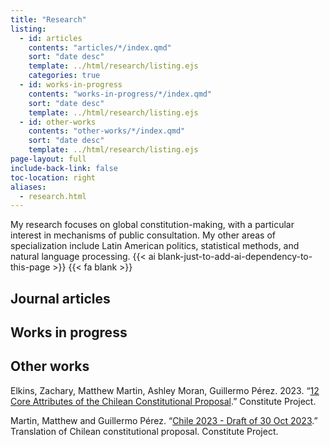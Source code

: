 ```yaml
---
title: "Research"
listing:
  - id: articles
    contents: "articles/*/index.qmd"
    sort: "date desc"
    template: ../html/research/listing.ejs
    categories: true
  - id: works-in-progress
    contents: "works-in-progress/*/index.qmd"
    sort: "date desc"
    template: ../html/research/listing.ejs
  - id: other-works
    contents: "other-works/*/index.qmd"
    sort: "date desc"
    template: ../html/research/listing.ejs
page-layout: full
include-back-link: false
toc-location: right
aliases: 
  - research.html
---
```


My research focuses on global constitution-making, with a particular interest in mechanisms of public consultation. My other areas of specialization include Latin American politics, statistical methods, and natural language processing. {{< ai blank-just-to-add-ai-dependency-to-this-page >}} {{< fa blank >}}

## Journal articles

::: {#articles}
:::

## Works in progress

::: {#works-in-progress}
:::

## Other works

Elkins, Zachary, Matthew Martin, Ashley Moran, Guillermo Pérez. 2023. "[12 Core Attributes of the Chilean Constitutional Proposal](https://www.constituteproject.org/data-stories/chile-2023-proposal)." Constitute Project.

Martin, Matthew and Guillermo Pérez. "[Chile 2023 - Draft of 30 Oct 2023](https://www.constituteproject.org/constitution/Chile_2023DD)." Translation of Chilean constitutional proposal. Constitute Project.
